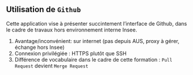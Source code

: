 :::{.callout-tip collapse="true" icon=false}
## Utilisation de `Github`

::: {.incremental}
Cette application vise à présenter succintement l’interface de Github, dans le cadre de travaux hors environnement interne Insee.

1. Avantage/inconvénient: sur internet (pas depuis AUS, proxy à gérer, échange hors Insee)
2. Connexion privilégiée : HTTPS plutôt que SSH
3. Différence de vocabulaire dans le cadre de cette formation : `Pull Request` devient `Merge Request`
:::
:::
